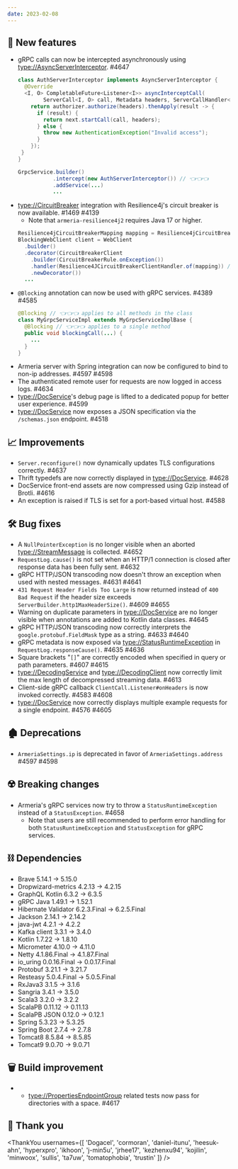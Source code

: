 ```yaml
---
date: 2023-02-08
---
```


## 🌟 New features

- gRPC calls can now be intercepted asynchronously using <type://AsyncServerInterceptor>. #4647
  ```java
  class AuthServerInterceptor implements AsyncServerInterceptor {
    @Override
    <I, O> CompletableFuture<Listener<I>> asyncInterceptCall(
          ServerCall<I, O> call, Metadata headers, ServerCallHandler<I, O> next) {
      return authorizer.authorize(headers).thenApply(result -> {
        if (result) {
          return next.startCall(call, headers);
        } else {
          throw new AuthenticationException("Invalid access");
        }
      });
   }
  }

  GrpcService.builder()
             .intercept(new AuthServerInterceptor()) // 👈👈👈
             .addService(...)
             ...
  ```
- <type://CircuitBreaker> integration with Resilience4j's circuit breaker is now available. #1469 #4139
  - Note that `armeria-resilience4j2` requires Java 17 or higher.
  ```java
  Resilience4jCircuitBreakerMapping mapping = Resilience4jCircuitBreakerMapping.of();
  BlockingWebClient client = WebClient
    .builder()
    .decorator(CircuitBreakerClient
      .builder(CircuitBreakerRule.onException())
      .handler(Resilience4JCircuitBreakerClientHandler.of(mapping)) // 👈👈👈
      .newDecorator())
    ...
  ```
- `@Blocking` annotation can now be used with gRPC services. #4389 #4585
  ```java
  @Blocking // 👈👈👈 applies to all methods in the class
  class MyGrpcServiceImpl extends MyGrpcServiceImplBase {
    @Blocking // 👈👈👈 applies to a single method
    public void blockingCall(...) {
      ...
    }
  }
  ```
- Armeria server with Spring integration can now be configured to bind to non-ip addresses. #4597 #4598
- The authenticated remote user for requests are now logged in access logs. #4634
- <type://DocService>'s debug page is lifted to a dedicated popup for better user experience. #4599
- <type://DocService> now exposes a JSON specification via the `/schemas.json` endpoint. #4518

## 📈 Improvements

- `Server.reconfigure()` now dynamically updates TLS configurations correctly. #4637
- Thrift typedefs are now correctly displayed in <type://DocService>. #4628
- DocService front-end assets are now compressed using Gzip instead of Brotli. #4616
- An exception is raised if TLS is set for a port-based virtual host. #4588

## 🛠️ Bug fixes

- A `NullPointerException` is no longer visible when an aborted <type://StreamMessage> is collected. #4652
- `RequestLog.cause()` is not set when an HTTP/1 connection is closed after response data has been fully sent. #4632
- gRPC HTTP/JSON transcoding now doesn't throw an exception when used with nested messages. #4631 #4641
- `431 Request Header Fields Too Large` is now returned instead of `400 Bad Request` if the header size exceeds `ServerBuilder.http1MaxHeaderSize()`. #4609 #4655
- Warning on duplicate parameters in <type://DocService> are no longer visible when annotations are added to Kotlin data classes. #4645
- gRPC HTTP/JSON transcoding now correctly interprets the `google.protobuf.FieldMask` type as a string. #4633 #4640
- gRPC metadata is now exposed via <type://StatusRuntimeException> in `RequestLog.responseCause()`. #4635 #4636
- Square brackets "`[]`" are correctly encoded when specified in query or path parameters. #4607 #4615
- <type://DecodingService> and <type://DecodingClient> now correctly limit the max length of decompressed streaming data. #4613
- Client-side gRPC callback `ClientCall.Listener#onHeaders` is now invoked correctly. #4583 #4608
- <type://DocService> now correctly displays multiple example requests for a single endpoint. #4576 #4605

## 🏚️ Deprecations

- `ArmeriaSettings.ip` is deprecated in favor of `ArmeriaSettings.address` #4597 #4598

## ☢️ Breaking changes

- Armeria's gRPC services now try to throw a `StatusRuntimeException` instead of a `StatusException`. #4658
  - Note that users are still recommended to perform error handling for both `StatusRuntimeException` and `StatusException`
  for gRPC services.

## ⛓ Dependencies

- Brave 5.14.1 -> 5.15.0
- Dropwizard-metrics 4.2.13 -> 4.2.15
- GraphQL Kotlin 6.3.2 -> 6.3.5
- gRPC Java 1.49.1 -> 1.52.1
- Hibernate Validator 6.2.3.Final -> 6.2.5.Final
- Jackson 2.14.1 -> 2.14.2
- java-jwt 4.2.1 -> 4.2.2
- Kafka client 3.3.1 -> 3.4.0
- Kotlin 1.7.22 -> 1.8.10
- Micrometer 4.10.0 -> 4.11.0
- Netty 4.1.86.Final -> 4.1.87.Final
- io_uring 0.0.16.Final -> 0.0.17.Final
- Protobuf 3.21.1 -> 3.21.7
- Resteasy 5.0.4.Final -> 5.0.5.Final
- RxJava3 3.1.5 -> 3.1.6
- Sangria 3.4.1 -> 3.5.0
- Scala3 3.2.0 -> 3.2.2
- ScalaPB 0.11.12 -> 0.11.13
- ScalaPB JSON 0.12.0 -> 0.12.1
- Spring 5.3.23 -> 5.3.25
- Spring Boot 2.7.4 -> 2.7.8
- Tomcat8 8.5.84 -> 8.5.85
- Tomcat9 9.0.70 -> 9.0.71

## 🗑 Build improvement

- - <type://PropertiesEndpointGroup> related tests now pass for directories with a space. #4617

## 🙇 Thank you

<ThankYou usernames={[
  'Dogacel',
  'cormoran',
  'daniel-itunu',
  'heesuk-ahn',
  'hyperxpro',
  'ikhoon',
  'j-min5u',
  'jrhee17',
  'kezhenxu94',
  'kojilin',
  'minwoox',
  'sullis',
  'ta7uw',
  'tomatophobia',
  'trustin'
]} />